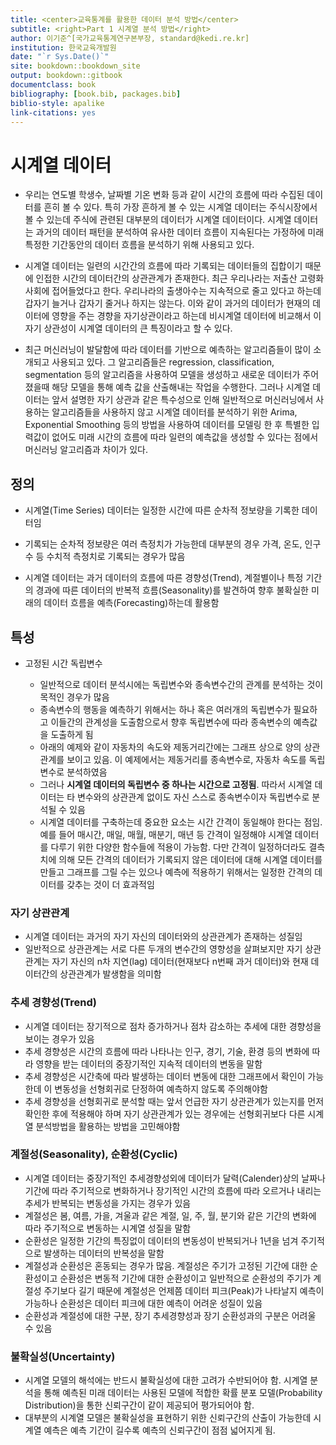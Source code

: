 ```yaml
---
title: <center>교육통계를 활용한 데이터 분석 방법</center>
subtitle: <right>Part 1 시계열 분석 방법</right>
author: 이기준^[국가교육통계연구본부장, standard@kedi.re.kr]
institution: 한국교육개발원
date: "`r Sys.Date()`"
site: bookdown::bookdown_site
output: bookdown::gitbook
documentclass: book
bibliography: [book.bib, packages.bib]
biblio-style: apalike
link-citations: yes
---
```


# 시계열 데이터

-   우리는 연도별 학생수, 날짜별 기온 변화 등과 같이 시간의 흐름에 따라 수집된 데이터를 흔히 볼 수 있다. 특히 가장 흔하게 볼 수 있는 시계열 데이터는 주식시장에서 볼 수 있는데 주식에 관련된 대부분의 데이터가 시계열 데이터이다. 시계열 데이터는 과거의 데이터 패턴을 분석하여 유사한 데이터 흐름이 지속된다는 가정하에 미래 특정한 기간동안의 데이터 흐름을 분석하기 위해 사용되고 있다.

-   시계열 데이터는 일련의 시간간의 흐름에 따라 기록되는 데이터들의 집합이기 때문에 인접한 시간의 데이터간의 상관관계가 존재한다. 최근 우리나라는 저출산 고령화 사회에 접어들었다고 한다. 우리나라의 출생아수는 지속적으로 줄고 있다고 하는데 갑자기 늘거나 갑자기 줄거나 하지는 않는다. 이와 같이 과거의 데이터가 현재의 데이터에 영향을 주는 경향을 자기상관이라고 하는데 비시계열 데이터에 비교해서 이 자기 상관성이 시계열 데이터의 큰 특징이라고 할 수 있다.

-   최근 머신러닝이 발달함에 따라 데이터를 기반으로 예측하는 알고리즘들이 많이 소개되고 사용되고 있다. 그 알고리즘들은 regression, classification, segmentation 등의 알고리즘을 사용하여 모델을 생성하고 새로운 데이터가 주어졌을때 해당 모델을 통해 예측 값을 산출해내는 작업을 수행한다. 그러나 시계열 데이터는 앞서 설명한 자기 상관과 같은 특수성으로 인해 일반적으로 머신러닝에서 사용하는 알고리즘들을 사용하지 않고 시계열 데이터를 분석하기 위한 Arima, Exponential Smoothing 등의 방법을 사용하여 데이터를 모델링 한 후 특별한 입력값이 없어도 미래 시간의 흐름에 따라 일련의 예측값을 생성할 수 있다는 점에서 머신러닝 알고리즘과 차이가 있다.

## 정의

-   시계열(Time Series) 데이터는 일정한 시간에 따른 순차적 정보량을 기록한 데이터임

-   기록되는 순차적 정보량은 여러 측정치가 가능한데 대부분의 경우 가격, 온도, 인구수 등 수치적 측정치로 기록되는 경우가 많음

-   시계열 데이터는 과거 데이터의 흐름에 따른 경향성(Trend), 계절별이나 특정 기간의 경과에 따른 데이터의 반복적 흐름(Seasonality)를 발견하여 향후 불확실한 미래의 데이터 흐름을 예측(Forecasting)하는데 활용함

## 특성

-   고정된 시간 독립변수

    -   일반적으로 데이터 분석시에는 독립변수와 종속변수간의 관계를 분석하는 것이 목적인 경우가 많음
    -   종속변수의 행동을 예측하기 위해서는 하나 혹은 여러개의 독립변수가 필요하고 이들간의 관계성을 도출함으로서 향후 독립변수에 따라 종속변수의 예측값을 도출하게 됨
    -   아래의 예제와 같이 자동차의 속도와 제동거리간에는 그래프 상으로 양의 상관관계를 보이고 있음. 이 예제에서는 제동거리를 종속변수로, 자동차 속도를 독립변수로 분석하였음
    -   그러나 **시계열 데이터의 독립변수 중 하나는 시간으로 고정됨**. 따라서 시계열 데이터는 타 변수와의 상관관계 없이도 자신 스스로 종속변수이자 독립변수로 분석될 수 있음
    -   시계열 데이터를 구축하는데 중요한 요소는 시간 간격이 동일해야 한다는 점임. 예를 들어 매시간, 매일, 매월, 매분기, 매년 등 간격이 일정해야 시계열 데이터를 다루기 위한 다양한 함수들에 적용이 가능함. 다만 간격이 일정하더라도 결측치에 의해 모든 간격의 데이터가 기록되지 않은 데이터에 대해 시계열 데이터를 만들고 그래프를 그릴 수는 있으나 예측에 적용하기 위해서는 일정한 간격의 데이터를 갖추는 것이 더 효과적임


### 자기 상관관계

-   시계열 데이터는 과거의 자기 자신의 데이터와의 상관관계가 존재하는 성질임
-   일반적으로 상관관계는 서로 다른 두개의 변수간의 영향성을 살펴보지만 자기 상관관계는 자기 자신의 n차 지연(lag) 데이터(현재보다 n번째 과거 데이터)와 현재 데이터간의 상관관계가 발생함을 의미함

### 추세 경향성(Trend)

-   시계열 데이터는 장기적으로 점차 증가하거나 점차 감소하는 추세에 대한 경향성을 보이는 경우가 있음
-   추세 경향성은 시간의 흐름에 따라 나타나는 인구, 경기, 기술, 환경 등의 변화에 따라 영향을 받는 데이터의 중장기적인 지속적 데이터의 변동을 말함
-   추세 경향성은 시간축에 따라 발생하는 데이터 변동에 대한 그래프에서 확인이 가능한데 이 변동성을 선형회귀로 단정하여 예측하지 않도록 주의해야함
-   추세 경향성을 선형회귀로 분석할 때는 앞서 언급한 자기 상관관계가 있는지를 먼저 확인한 후에 적용해야 하며 자기 상관관계가 있는 경우에는 선형회귀보다 다른 시계열 분석방법을 활용하는 방법을 고민해야함

### 계절성(Seasonality), 순환성(Cyclic)

-   시계열 데이터는 중장기적인 추세경향성외에 데이터가 달력(Calender)상의 날짜나 기간에 따라 주기적으로 변화하거나 장기적인 시간의 흐름에 따라 오르거나 내리는 추세가 반복되는 변동성을 가지는 경우가 있음
-   계절성은 봄, 여름, 가을, 겨울과 같은 계절, 일, 주, 월, 분기와 같은 기간의 변화에 따라 주기적으로 변동하는 시계열 성질을 말함
-   순환성은 일정한 기간의 특징없이 데이터의 변동성이 반복되거나 1년을 넘겨 주기적으로 발생하는 데이터의 반복성을 말함
-   계절성과 순환성은 혼동되는 경우가 많음. 계절성은 주기가 고정된 기간에 대한 순환성이고 순환성은 변동적 기간에 대한 순환성이고 일반적으로 순환성의 주기가 계절성 주기보다 길기 때문에 계절성은 언제쯤 데이터 피크(Peak)가 나타날지 예측이 가능하나 순환성은 데이터 피크에 대한 예측이 어려운 성질이 있음
-   순환성과 계절성에 대한 구분, 장기 추세경향성과 장기 순환성과의 구분은 어려울 수 있음

### 불확실성(Uncertainty)

-   시계열 모델의 해석에는 반드시 불확실성에 대한 고려가 수반되어야 함. 시계열 분석을 통해 예측된 미래 데이터는 사용된 모델에 적합한 확률 분포 모델(Probability Distribution)을 통한 신뢰구간이 같이 제공되어 평가되어야 함.
-   대부분의 시계열 모델은 불확실성을 표현하기 위한 신뢰구간의 산출이 가능한데 시계열 예측은 예측 기간이 길수록 예측의 신뢰구간이 점점 넓어지게 됨.